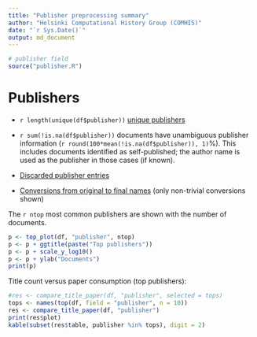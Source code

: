 ```yaml
---
title: "Publisher preprocessing summary"
author: "Helsinki Computational History Group (COMHIS)"
date: "`r Sys.Date()`"
output: md_document
---
```


```r
# publisher field
source("publisher.R")
```

# Publishers

 * `r length(unique(df$publisher))` [unique publishers](output.tables/publisher_accepted.csv)

 * `r sum(!is.na(df$publisher))` documents have unambiguous publisher information (`r round(100*mean(!is.na(df$publisher)), 1)`%). This includes documents identified as self-published; the author name is used as the publisher in those cases (if known).


 * [Discarded publisher entries](output.tables/publisher_discarded.csv)

 * [Conversions from original to final names](output.tables/publisher_conversion_nontrivial.csv) (only non-trivial conversions shown)


The `r ntop` most common publishers are shown with the number of documents. 

```r
p <- top_plot(df, "publisher", ntop)
p <- p + ggtitle(paste("Top publishers"))
p <- p + scale_y_log10()
p <- p + ylab("Documents")
print(p)
```



Title count versus paper consumption (top publishers):

```r
#res <- compare_title_paper(df, "publisher", selected = tops)
tops <- names(top(df, field = "publisher", n = 10))
res <- compare_title_paper(df, "publisher")
print(res$plot)  
kable(subset(res$table, publisher %in% tops), digit = 2)
```









